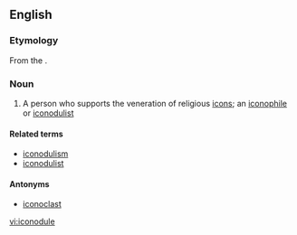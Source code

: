 ==English==
{{wikipedia}}

===Etymology===
From the {{etyl|grc|en}} {{m|grc|εἰκονόδουλος}}.

===Noun===
{{en-noun}}

# A person who supports the veneration of religious [[icon]]s; an [[iconophile]] or [[iconodulist]]

====Related terms====
* [[iconodulism]]
* [[iconodulist]]

====Antonyms====
* [[iconoclast]]

[[vi:iconodule]]